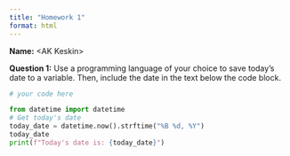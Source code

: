 ```yaml
---
title: "Homework 1"
format: html
---
```


__Name:__ \<AK Keskin\>


__Question 1:__ Use a programming language of your choice to save today's date to a variable.
Then, include the date in the text below the code block.

```python
# your code here

from datetime import datetime
# Get today's date
today_date = datetime.now().strftime("%B %d, %Y")
today_date
print(f"Today's date is: {today_date}")

```